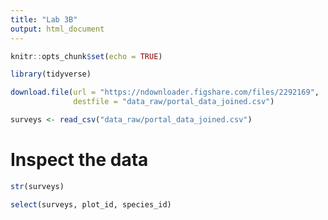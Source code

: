 ```yaml
---
title: "Lab 3B"
output: html_document
---
```


```r
knitr::opts_chunk$set(echo = TRUE)
```

```r
library(tidyverse)
```

```r
download.file(url = "https://ndownloader.figshare.com/files/2292169",
              destfile = "data_raw/portal_data_joined.csv")
```

```r
surveys <- read_csv("data_raw/portal_data_joined.csv")
```

# Inspect the data
```r
str(surveys)
```

```r
select(surveys, plot_id, species_id)
```




